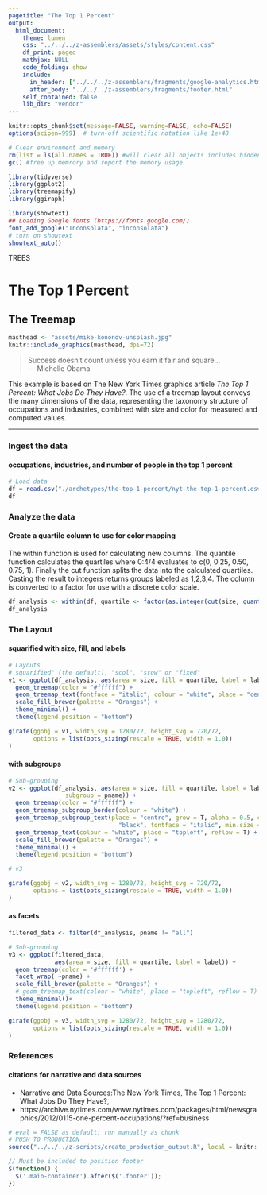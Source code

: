 ```yaml
---
pagetitle: "The Top 1 Percent"
output:
  html_document:
    theme: lumen
    css: "../../../z-assemblers/assets/styles/content.css"
    df_print: paged
    mathjax: NULL
    code_folding: show
    include:
      in_header: ["../../../z-assemblers/fragments/google-analytics.html", "../../../z-assemblers/fragments/header.html"]
      after_body: "../../../z-assemblers/fragments/footer.html"
    self_contained: false
    lib_dir: "vendor"
---
```


```r

knitr::opts_chunk$set(message=FALSE, warning=FALSE, echo=FALSE)
options(scipen=999)  # turn-off scientific notation like 1e+48

# Clear environment and memory
rm(list = ls(all.names = TRUE)) #will clear all objects includes hidden objects.
gc() #free up memrory and report the memory usage.

library(tidyverse)
library(ggplot2)
library(treemapify)
library(ggiraph)

library(showtext)
## Loading Google fonts (https://fonts.google.com/)
font_add_google("Inconsolata", "inconsolata")
# turn on showtext
showtext_auto()

```

<div class="activity">
TREES  
</div>

# The Top 1 Percent
## The Treemap


```r

masthead <- "assets/mike-kononov-unsplash.jpg"
knitr::include_graphics(masthead, dpi=72)

```

> Success doesn’t count unless you earn it fair and square...\
--- Michelle Obama\

This example is based on The New York Times graphics article _The Top 1 Percent: What Jobs Do They Have?_.  The use of a treemap layout conveys the many dimensions of the data, representing the taxonomy structure of occupations and industries, combined with size and color for measured and computed values.

***

### Ingest the data
#### occupations, industries, and number of people in the top 1 percent


```r

# Load data
df = read.csv("./archetypes/the-top-1-percent/nyt-the-top-1-percent.csv", header = TRUE, stringsAsFactors = TRUE)  # read text file 
df

```


### Analyze the data
#### Create a quartile column to use for color mapping

The within function is used for calculating new columns. The quantile function calculates the quartiles where 0:4/4 evaluates to c(0, 0.25, 0.50, 0.75, 1). Finally the cut function splits the data into the calculated quartiles. Casting the result to integers returns groups labeled as 1,2,3,4. The column is converted to a factor for use with a discrete color scale.
<p></p>

```r

df_analysis <- within(df, quartile <- factor(as.integer(cut(size, quantile(size, probs=0:4/4), include.lowest=TRUE))))
df_analysis

```


### The Layout
#### squarified with size, fill, and labels


```r

# Layouts
# squarified" (the default), "scol", "srow" or "fixed"
v1 <- ggplot(df_analysis, aes(area = size, fill = quartile, label = label)) +
  geom_treemap(color = "#ffffff") +
  geom_treemap_text(fontface = "italic", colour = "white", place = "centre", grow = TRUE) +
  scale_fill_brewer(palette = "Oranges") +
  theme_minimal() +
  theme(legend.position = "bottom")

girafe(ggobj = v1, width_svg = 1280/72, height_svg = 720/72,
       options = list(opts_sizing(rescale = TRUE, width = 1.0))
)

```


#### with subgroups


```r

# Sub-grouping
v2 <- ggplot(df_analysis, aes(area = size, fill = quartile, label = label,
                subgroup = pname)) +
  geom_treemap(color = "#ffffff") +
  geom_treemap_subgroup_border(colour = "white") +
  geom_treemap_subgroup_text(place = "centre", grow = T, alpha = 0.5, colour =
                               "black", fontface = "italic", min.size = 0) +
  geom_treemap_text(colour = "white", place = "topleft", reflow = T) +
  scale_fill_brewer(palette = "Oranges") +
  theme_minimal() +
  theme(legend.position = "bottom")

# v3

girafe(ggobj = v2, width_svg = 1280/72, height_svg = 720/72,
       options = list(opts_sizing(rescale = TRUE, width = 1.0))
)

```


#### as facets


```r

filtered_data <- filter(df_analysis, pname != "all")

# Sub-grouping
v3 <- ggplot(filtered_data, 
             aes(area = size, fill = quartile, label = label)) +
  geom_treemap(color = '#ffffff') +
  facet_wrap( ~pname) +
  scale_fill_brewer(palette = "Oranges") +
  # geom_treemap_text(colour = "white", place = "topleft", reflow = T) +
  theme_minimal()+
  theme(legend.position = "bottom")

girafe(ggobj = v3, width_svg = 1280/72, height_svg = 1280/72,
       options = list(opts_sizing(rescale = TRUE, width = 1.0))
)

```


### References
#### citations for narrative and data sources

* Narrative and Data Sources:The New York Times, The Top 1 Percent: What Jobs Do They Have?, 
* https://archive.nytimes.com/www.nytimes.com/packages/html/newsgraphics/2012/0115-one-percent-occupations/?ref=business  


```r

# eval = FALSE as default; run manually as chunk
# PUSH TO PRODUCTION
source("../../../z-scripts/create_production_output.R", local = knitr::knit_global())

```


```js

// Must be included to position footer
$(function() {
  $('.main-container').after($('.footer'));
})

```
